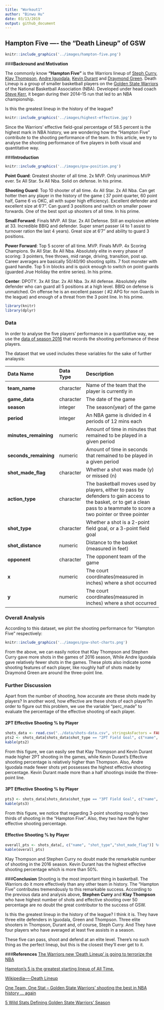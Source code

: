 ```yaml
---
title: "Workout1"
author: "Binwu Hu"
date: 03/13/2019
output: github_document
---
```

## **Hampton Five ---- the "Death Lineup" of GSW**

```r
knitr::include_graphics('../images/hampton-five.png')
```

###**Backround and Motivation**

The commonly know **"Hampton Five"** is the Warriors lineup of [Steph Curry](https://en.wikipedia.org/wiki/Stephen_Curry), [Klay Thompson](https://en.wikipedia.org/wiki/Klay_Thompson), [Andre Iguodala](https://en.wikipedia.org/wiki/Andre_Iguodala), [Kevin Durant](https://en.wikipedia.org/wiki/Kevin_Durant) and [Draymond Green](https://en.wikipedia.org/wiki/Draymond_Green). Death Lineup is a group of smaller basketball players on the [Golden State Warriors](https://en.wikipedia.org/wiki/Golden_State_Warriors) of the National Basketball Association (NBA). Developed under head coach [Steve Kerr](https://en.wikipedia.org/wiki/Steve_Kerr), it began during their 2014–15 run that led to an NBA championship.

Is this the greatest lineup in the history of the league? 
```r
knitr::include_graphics('../images/highest-effective.jpg')
```

Since the Warriors' effective field-goal percentage of 58.5 percent is the highest mark in NBA history, we are wondering how the "Hampton Five" contribute to the shooting performance of the team. In this article, we try to analyse the shooting performance of five players in both visual and quantitative way.

###**Introduction**
```r
knitr::include_graphics('../images/gsw-position.png')
```

**Point Guard**: Greatest shooter of all time. 2x MVP. Only unanimous MVP ever. 5x All Star. 5x All Nba. Solid on defense. In his prime.

**Shooting Guard**: Top 10 shooter of all time. 4x All Star. 2x All Nba. Can get hotter then any player in the history of the game ( 37 point quarter, 60 point half, Game 6 vs OKC, all with super high efficiency). Excellent defender and excellent size at 6'7". Can guard 3 positions and switch on smaller power forwards. One of the best spot up shooters of all time. In his prime.

**Small Forward**: Finals MVP. All Star. 2x All Defense. Still an explosive athlete at 33. Incredible BBIQ and defender. Super smart passer (4 to 1 assist to turnover ration the last 4 years). Great size at 6'7" and ability to guard 3 positions.

**Power Forward**: Top 5 scorer of all time. MVP. Finals MVP. 4x Scoring Champions. 9x All Star. 8x All Nba. Absolutely elite in every phase of scoring: 3 pointers, free throws, mid range, driving, transition, post up. Career averages are basically 50/40/90 shooting splits. 7 foot monster with guard handle. Top 5 in blocks and is quick enough to switch on point guards (guarded Jrue Holiday the entire series). In his prime.

**Center**: DPOTY. 3x All Star. 2x All Nba. 3x All defense. Absolutely elite defender who can guard all 5 positions at a high level. BBIQ on defense is unmatched. On offense he is an excellent passer ( #2 APG for non Guards in the league) and enough of a threat from the 3 point line. In his prime.

```r
library(knitr)
library(dplyr)
```

### **Data**
In order to analyse the five players' performance in a quantitative way, we use the [data of season 2016](https://github.com/ucb-stat133/stat133-hws/tree/master/data) that records the shooting performance of these players.

The dataset that we used includes these variables for the sake of further analaysis:

Data Name|Data Type|Description
:-----|:---------|:----------------------------------------------
**team_name**|character|Name of the team that the player is currently in
**game_data**|character|The date of the game
**season**|integer|The season(year) of the game
**period**|integer|An NBA game is divided in 4 periods of 12 mins each
**minutes_remaining**|numeric|Amount of time in minutes that remained to be played in a given period
**seconds_remaining**|numeric|Amount of time in seconds that remained to be played in a given period
**shot_made_flag**|character|Whether a shot was made (y) or missed (n)
**action_type**|character|The basketball moves used by players, either to pass by defenders to gain access to the basket, or to get a clean pass to a teammate to score a two pointer or three pointer
**shot_type**|character|Whether a shot is a 2-point field goal, or a 3-point field goal
**shot_distance**|numeric|Distance to the basket (measured in feet)
**opponent**|character|The opponent team of the game
**x**|numeric|The court coordinates(measured in inches) where a shot occurred
**y**|numeric|The court coordinates(measured in inches) where a shot occurred

### **Overall Analysis**
According to this dataset, we plot the shooting performance for "Hampton Five" respectively:
```r
knitr::include_graphics('../images/gsw-shot-charts.png')
```

From the above, we can easily notice that Klay Thompson and Stephen Curry gave more shots  in the games of 2016 season, While Andre Iguodala gave relatively fewer shots in the games. These plots also indicate some shooting features of each player, like roughly half of shots made by Draymond Green are around the three-point line.

### **Further Discussion**

Apart from the number of shooting, how accurate are these shots made by players? In another word, how effective are these shots of each player?In order to figure out this problem, we use the variable "perc_made" to evaluate the percentage of the effective shooting of each player.

#### **2PT Effective Shooting % by Player**
```r
shots_data <- read.csv("../data/shots-data.csv", stringsAsFactors = FALSE)
pts2 <- shots_data[shots_data$shot_type == "2PT Field Goal", c("name", "shot_type","shot_made_flag")] %>% group_by(name) %>% summarise(total = sum(shot_type == "2PT Field Goal"), made = sum(shot_made_flag == "shot_yes")) %>% mutate(perc_made = made/total) %>% arrange(desc(perc_made))
kable(pts2)
```

From this figure, we can easily see that Klay Thompson and Kevin Durant made higher 2PT shooting in the games, while Kevin Durant's Effective shooting percentage is relatively higher than Thompson. Also, Andre Iguodala made fewer shots yet possesses the highest effective shooting percentage. Kevin Durant made more than a half shootings inside the three-point line.

#### **3PT Effective Shooting % by Player**
```r
pts3 <- shots_data[shots_data$shot_type == "3PT Field Goal", c("name", "shot_type","shot_made_flag")] %>% group_by(name) %>% summarise(total = sum(shot_type == "3PT Field Goal"), made = sum(shot_made_flag == "shot_yes")) %>% mutate(perc_made = made/total) %>% arrange(desc(perc_made))
kable(pts3)
```

From this figure, we notice that regarding 3-point shooting roughly two thirds of shooting in the "Hampton Five". Also, they two have the higher effective shooting percentage.

#### **Effective Shooting % by Player**
```r
overall_pts <- shots_data[, c("name", "shot_type","shot_made_flag")] %>% group_by(name) %>% summarise(total = n(), made = sum(shot_made_flag == "shot_yes")) %>% mutate(perc_made = made/total) %>% arrange(desc(perc_made))
kable(overall_pts)
```

Klay Thompson and Stephen Curry no doubt made the remarkable number of shooting in the 2016 season. Kevin Durant has the highest effective shooting percentage which is more than 50%.

###**Conclusion**
Shooting is the most important thing in basketball. The Warriors do it more effectively than any other team in history. The "Hampton Five" contributes tremendously to this remarkable success. According to the previous data and analysis above, **Stephen Curry** and **Klay Thompson** who have highest number of shots and effective shooting over 50 percentage are no doubt the great contributor to the success of GSW.

Is this the greatest lineup in the history of the league? I think it is. They have three elite defenders in Iguodala, Green and Thompson. Three elite shooters in Thompson, Durant and, of course, Steph Curry. And They have four players who have averaged at least five assists in a season.

These five can pass, shoot and defend at an elite level. There’s no such thing as the perfect lineup, but this is the closest they’ll ever get to it.

###**References**
[The Warriors new 'Death Lineup' is going to terrorize the NBA](https://ftw.usatoday.com/2016/07/golden-state-warriors-death-lineup-kevin-durant)

[Hampton's 5 is the greatest starting lineup of All Time.](https://www.reddit.com/r/nba/comments/8i8gv6/hamptons_5_is_the_greatest_starting_lineup_of_all/)

[Wikipedia----Death Lineup](https://en.wikipedia.org/wiki/Death_Lineup)

[One Team, One Stat -- Golden State Warriors' shooting the best in NBA history ... again
](https://www.nba.com/article/2017/12/14/one-team-one-stat-warriors-shooting-better-ever)

[5 Wild Stats Defining Golden State Warriors' Season](https://bleacherreport.com/articles/2749739-5-wild-stats-defining-golden-state-warriors-season#slide2)